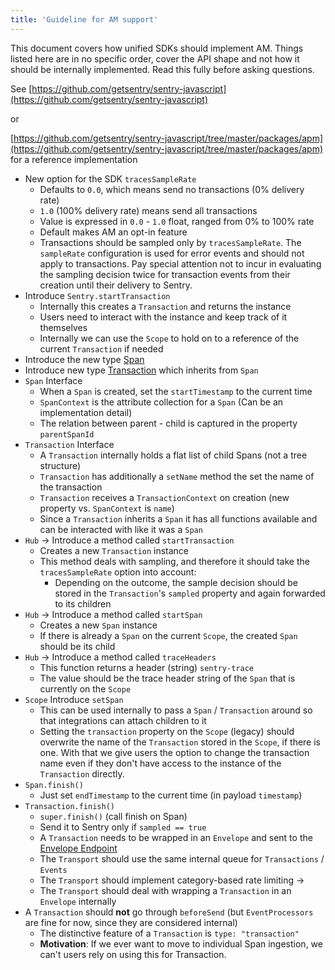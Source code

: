 ```yaml
---
title: 'Guideline for AM support'
---
```


This document covers how unified SDKs should implement AM.
Things listed here are in no specific order, cover the API shape and not how it should be internally implemented.
Read this fully before asking questions.

See [https://github.com/getsentry/sentry-javascript](https://github.com/getsentry/sentry-javascript)

or

[https://github.com/getsentry/sentry-javascript/tree/master/packages/apm](https://github.com/getsentry/sentry-javascript/tree/master/packages/apm) for a reference implementation

- New option for the SDK `tracesSampleRate`
    - Defaults to `0.0`, which means send no transactions (0% delivery rate)
    - `1.0` (100% delivery rate) means send all transactions
    - Value is expressed in `0.0` - `1.0` float, ranged from 0% to 100% rate
    - Default makes AM an opt-in feature
    - Transactions should be sampled only by `tracesSampleRate`.
      The `sampleRate` configuration is used for error events and should not
      apply to transactions. Pay special attention not to incur in evaluating
      the sampling decision twice for transaction events from their creation
      until their delivery to Sentry.
- Introduce `Sentry.startTransaction`
    - Internally this creates a `Transaction` and returns the instance
    - Users need to interact with the instance and keep track of it themselves
    - Internally we can use the `Scope` to hold on to a reference of the current `Transaction` if needed
- Introduce the new type [Span](/sdk/event-payloads/span/)
- Introduce new type [Transaction](/sdk/event-payloads/transaction/) which inherits from `Span`
- `Span` Interface
    - When a `Span` is created, set the `startTimestamp` to the current time
    - `SpanContext` is the attribute collection for a `Span` (Can be an implementation detail)
    - The relation between parent - child is captured in the property `parentSpanId`
- `Transaction` Interface
    - A `Transaction` internally holds a flat list of child Spans (not a tree structure)
    - `Transaction` has additionally a `setName` method the set the name of the transaction
    - `Transaction` receives a `TransactionContext` on creation (new property vs. `SpanContext` is `name`)
    - Since a `Transaction` inherits a `Span` it has all functions available and can be interacted with like it was a `Span`
- `Hub` → Introduce a method called `startTransaction`
    - Creates a new `Transaction` instance
    - This method deals with sampling, and therefore it should take the `tracesSampleRate` option into account:
        - Depending on the outcome, the sample decision should be stored in the `Transaction`'s `sampled` property and again forwarded to its children
- `Hub` → Introduce a method called `startSpan`
    - Creates a new `Span` instance
    - If there is already a `Span` on the current `Scope`, the created `Span` should be its child
- `Hub` → Introduce a method called `traceHeaders`
    - This function returns a header (string) `sentry-trace`
    - The value should be the trace header string of the `Span` that is currently on the `Scope`
- `Scope` Introduce `setSpan`
    - This can be used internally to pass a `Span` / `Transaction` around so that integrations can attach children to it
    - Setting the `transaction` property on the `Scope` (legacy) should overwrite the name of the `Transaction` stored in the `Scope`, if there is one. With that we give users the option to change the transaction name even if they don't have access to the instance of the `Transaction` directly.
- `Span.finish()`
    - Just set `endTimestamp` to the current time (in payload `timestamp`)
- `Transaction.finish()`
    - `super.finish()` (call finish on Span)
    - Send it to Sentry only if `sampled == true`
    - A `Transaction` needs to be wrapped in an `Envelope` and sent to the [Envelope Endpoint](/sdk/envelopes/)
    - The `Transport` should use the same internal queue for `Transactions` / `Events`
    - The `Transport` should implement category-based rate limiting →
    - The `Transport` should deal with wrapping a `Transaction` in an `Envelope` internally
- A `Transaction` should **not** go through `beforeSend` (but `EventProcessors` are fine for now, since they are considered internal)
    - The distinctive feature of a `Transaction` is `type: "transaction"`
    - **Motivation**: If we ever want to move to individual Span ingestion, we can't users rely on using this for Transaction.

